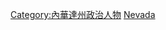 {{Catnav|頁面分類|人物|職業|各职业美国人|美國政治人物|美国州长}}
{{Catnav|頁面分類|人物|各國人物|各國政治人物|美國政治人物|美国州长}}
{{Commonscat|Governors of Nevada}}

[[Category:內華達州政治人物|Category:內華達州政治人物]]
[[Category:美国州长|Nevada]]